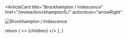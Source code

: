 <ArticleCard
  title="Brockhampton / Iridescence"
  href="/review/brockhampton1L/"
  actionIcon="arrowRight"
>

![Brockhampton / Iridescence](../../images/cd/brockhampton1L.jpg) 

</ArticleCard>

  return (
    <>
      {children}
    </>
  );
}